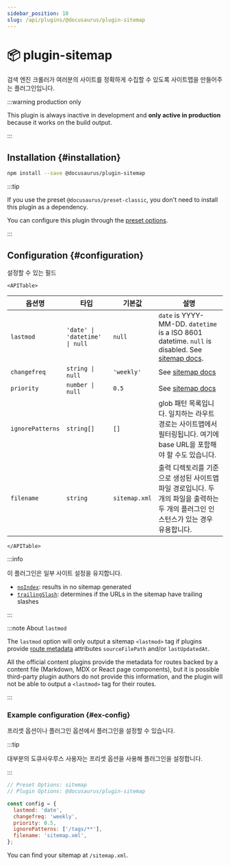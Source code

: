 ```yaml
---
sidebar_position: 10
slug: /api/plugins/@docusaurus/plugin-sitemap
---
```


# 📦 plugin-sitemap


검색 엔진 크롤러가 여러분의 사이트를 정확하게 수집할 수 있도록 사이트맵을 만들어주는 플러그인입니다.

:::warning production only

This plugin is always inactive in development and **only active in production** because it works on the build output.

:::

## Installation {#installation}

```bash npm2yarn
npm install --save @docusaurus/plugin-sitemap
```

:::tip

If you use the preset `@docusaurus/preset-classic`, you don't need to install this plugin as a dependency.

You can configure this plugin through the [preset options](../../using-plugins.mdx#docusauruspreset-classic).

:::

## Configuration {#configuration}

설정할 수 있는 필드

```mdx-code-block
<APITable>
```

| 옵션명              | 타입                             | 기본값           | 설명                                                                                                                                                         |
| ---------------- | ------------------------------ | ------------- | ---------------------------------------------------------------------------------------------------------------------------------------------------------- |
| `lastmod`        | `'date' \| 'datetime' \| null` | `null`        | `date` is YYYY-MM-DD. `datetime` is a ISO 8601 datetime. `null` is disabled. See [sitemap docs](https://www.sitemaps.org/protocol.html#xmlTagDefinitions). |
| `changefreq`     | `string \| null`               | `'weekly'`    | See [sitemap docs](https://www.sitemaps.org/protocol.html#xmlTagDefinitions)                                                                               |
| `priority`       | `number \| null`               | `0.5`         | See [sitemap docs](https://www.sitemaps.org/protocol.html#xmlTagDefinitions)                                                                               |
| `ignorePatterns` | `string[]`                     | `[]`          | glob 패턴 목록입니다. 일치하는 라우트 경로는 사이트맵에서 필터링됩니다. 여기에 base URL을 포함해야 할 수도 있습니다.                                                                                   |
| `filename`       | `string`                       | `sitemap.xml` | 출력 디렉토리를 기준으로 생성된 사이트맵 파일 경로입니다. 두 개의 파일을 출력하는 두 개의 플러그인 인스턴스가 있는 경우 유용합니다.                                                                                |

```mdx-code-block
</APITable>
```

:::info

이 플러그인은 일부 사이트 설정을 유지합니다.

- [`noIndex`](../docusaurus.config.js.mdx#noIndex): results in no sitemap generated
- [`trailingSlash`](../docusaurus.config.js.mdx#trailingSlash): determines if the URLs in the sitemap have trailing slashes

:::

:::note About `lastmod`

The `lastmod` option will only output a sitemap `<lastmod>` tag if plugins provide [route metadata](../plugin-methods/lifecycle-apis.mdx#addRoute) attributes `sourceFilePath` and/or `lastUpdatedAt`.

All the official content plugins provide the metadata for routes backed by a content file (Markdown, MDX or React page components), but it is possible third-party plugin authors do not provide this information, and the plugin will not be able to output a `<lastmod>` tag for their routes.

:::

### Example configuration {#ex-config}

프리셋 옵션이나 플러그인 옵션에서 플러그인을 설정할 수 있습니다.

:::tip

대부분의 도큐사우루스 사용자는 프리셋 옵션을 사용해 플러그인을 설정합니다.

:::

```js config-tabs
// Preset Options: sitemap
// Plugin Options: @docusaurus/plugin-sitemap

const config = {
  lastmod: 'date',
  changefreq: 'weekly',
  priority: 0.5,
  ignorePatterns: ['/tags/**'],
  filename: 'sitemap.xml',
};
```

You can find your sitemap at `/sitemap.xml`.
